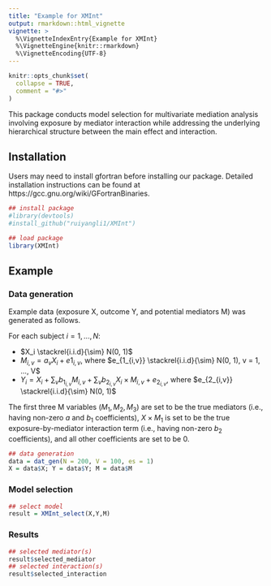 ```yaml
---
title: "Example for XMInt"
output: rmarkdown::html_vignette
vignette: >
  %\VignetteIndexEntry{Example for XMInt}
  %\VignetteEngine{knitr::rmarkdown}
  %\VignetteEncoding{UTF-8}
---
```


```r
knitr::opts_chunk$set(
  collapse = TRUE,
  comment = "#>"
)
```

This package conducts model selection for multivariate mediation analysis involving exposure by mediator interaction while addressing the underlying hierarchical structure between the main effect and interaction.

## Installation

Users may need to install gfortran before installing our package. Detailed installation instructions can be found at https://gcc.gnu.org/wiki/GFortranBinaries.

```r
## install package
#library(devtools)
#install_github("ruiyangli1/XMInt")

## load package
library(XMInt)
```

## Example 

### Data generation

Example data (exposure X, outcome Y, and potential mediators M) was generated as follows. 

For each subject $i = 1, ..., N$:

* $X_i \stackrel{i.i.d}{\sim} N(0, 1)$
* $M_{i,v} = a_v X_i + e{1_{i,v}}$, where $e_{1_{i,v}} \stackrel{i.i.d}{\sim} N(0, 1), v = 1, ..., V$
* $Y_i = X_i + \sum_v b_{1_{i,v}} M_{i,v} + \sum_v b_{2_{i,v}} X_i \times M_{i,v} + e_{2_{i,v}}$, where $e_{2_{i,v}} \stackrel{i.i.d}{\sim} N(0, 1)$

The first three M variables ($M_1,M_2,M_3$) are set to be the true mediators (i.e., having non-zero $a$ and $b_1$ coefficients), $X \times M_1$ is set to be the true exposure-by-mediator interaction term (i.e., having non-zero $b_2$ coefficients), and all other coefficients are set to be 0.

```r
## data generation
data = dat_gen(N = 200, V = 100, es = 1)
X = data$X; Y = data$Y; M = data$M
```

### Model selection
```r
## select model
result = XMInt_select(X,Y,M)
```

### Results
```r
## selected mediator(s)
result$selected_mediator
## selected interaction(s)
result$selected_interaction 
```

